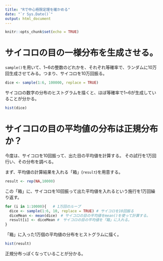 ---
title: "Rで中心極限定理を確かめる"
date: "`r Sys.Date()`"
output: html_document
---

```{r setup, include=FALSE}
knitr::opts_chunk$set(echo = TRUE)
```

# サイコロの目の一様分布を生成させる。

`sample()`を用いて、1~6の整数のどれかを、それぞれ等確率で、ランダムに10万回生成させてみる。つまり、サイコロを10万回振る。

```{r}
dice <- sample(1:6, 100000, replace = TRUE)
```

サイコロの数字の分布のヒストグラムを描くと、ほぼ等確率で1~6が生成していることが分かる。

```{r}
hist(dice)
```


# サイコロの目の平均値の分布は正規分布か？

今度は、サイコロを10回振って、出た目の平均値を計算する。
その試行を1万回行い、その分布を調べる。

まず、平均値の計算結果を入れる「箱」(`result`)を用意する。
```{r}
result <- rep(NA,10000)
```

この「箱」に、サイコロを10回振って出た平均値を入れるという施行を1万回繰り返す。

```{r}
for (i in 1:10000){   # 1万回のループ
  dice <- sample(1:6, 10, replace = TRUE) # サイコロを10回振る
  diceMean <- mean(dice)　# サイコロの目の平均値をmean()を使って計算する。
  result[i] <- diceMean #　サイコロの目の平均値を「箱」に入れる。
}
```

「箱」に入った1万個の平均値の分布をヒストグラムに描く。
```{r}
hist(result)
```

正規分布っぽくなっていることが分かる。